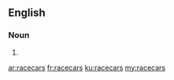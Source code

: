 ==English==

===Noun===
{{head|en}}

# {{plural of|racecar}}

[[ar:racecars]]
[[fr:racecars]]
[[ku:racecars]]
[[my:racecars]]